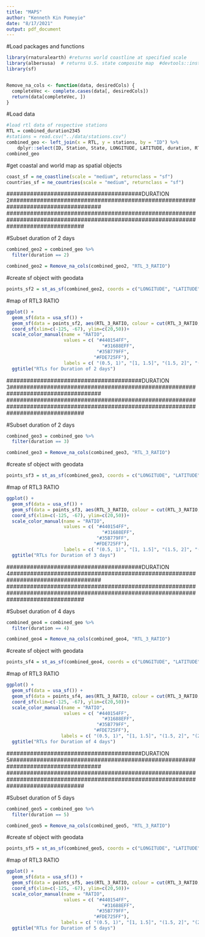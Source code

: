 ```yaml
---
title: "MAPS"
author: "Kenneth Kin Pomeyie"
date: "8/17/2021"
output: pdf_document
---
```



#Load packages and functions
```r
library(rnaturalearth) #returns world coastline at specified scale
library(albersusa)  # returns U.S. state composite map  #devtools::install_github("hrbrmstr/albersusa")
library(sf)


Remove_na_cols <- function(data, desiredCols) {
  completeVec <- complete.cases(data[, desiredCols])
  return(data[completeVec, ])
}
```


#Load data
```r
#load rtl data of respective stations
RTL = combined_duration2345
#stations = read.csv("../data/stations.csv")
combined_geo <- left_join(x = RTL, y = stations, by = "ID") %>%
    dplyr::select(ID, Station, State, LONGITUDE, LATITUDE, duration, RTL_2.5, RTL_3.0,  RTL_3_RATIO, RTL_3.25, RTL_3.5)
combined_geo
```

#get coastal and world map as spatial objects
```r
coast_sf = ne_coastline(scale = "medium", returnclass = "sf")
countries_sf = ne_countries(scale = "medium", returnclass = "sf")
```








#######################################################################################################################################
########################################DURATION 2###################################################################################
#######################################################################################################################################


#Subset duration of 2 days
```r
combined_geo2 = combined_geo %>% 
  filter(duration == 2)

combined_geo2 = Remove_na_cols(combined_geo2, "RTL_3_RATIO")
```

#create sf object with geodata
```r
points_sf2 = st_as_sf(combined_geo2, coords = c("LONGITUDE", "LATITUDE" ), crs = 4326)
```


#map of RTL3 RATIO
```r
ggplot() +
  geom_sf(data = usa_sf()) +
  geom_sf(data = points_sf2, aes(RTL_3_RATIO, colour = cut(RTL_3_RATIO, c(0.4, 0.9999, 1.5, 2, 10))), alpha = 1, size = 2) +
  coord_sf(xlim=c(-125, -67), ylim=c(20,50))+
  scale_color_manual(name = "RATIO",
                     values = c( "#440154FF",
                                   "#31688EFF",
                                 "#35B779FF",
                                "#FDE725FF"),
                     labels = c( "(0.5, 1)", "[1, 1.5]", "(1.5, 2]", "(2, 5.5)"  )) +
  ggtitle("RTLs for Duration of 2 days")
```




#######################################################################################################################################
########################################DURATION 3###################################################################################
#######################################################################################################################################


#Subset duration of 2 days
```r
combined_geo3 = combined_geo %>% 
  filter(duration == 3)

combined_geo3 = Remove_na_cols(combined_geo3, "RTL_3_RATIO")
```

#create sf object with geodata
```r
points_sf3 = st_as_sf(combined_geo3, coords = c("LONGITUDE", "LATITUDE" ), crs = 4326)
```


#map of RTL3 RATIO
```r
ggplot() +
  geom_sf(data = usa_sf()) +
  geom_sf(data = points_sf3, aes(RTL_3_RATIO, colour = cut(RTL_3_RATIO, c(0.4, 0.9999, 1.5, 2, 10))), alpha = 1, size = 2) +
  coord_sf(xlim=c(-125, -67), ylim=c(20,50))+
  scale_color_manual(name = "RATIO",
                     values = c( "#440154FF",
                                   "#31688EFF",
                                 "#35B779FF",
                                "#FDE725FF"),
                     labels = c( "(0.5, 1)", "[1, 1.5]", "(1.5, 2]", "(2, 7)")) +
  ggtitle("RTLs for Duration of 3 days")
```




#######################################################################################################################################
########################################DURATION 4###################################################################################
#######################################################################################################################################


#Subset duration of 4 days
```r
combined_geo4 = combined_geo %>% 
  filter(duration == 4)

combined_geo4 = Remove_na_cols(combined_geo4, "RTL_3_RATIO")
```

#create sf object with geodata
```r
points_sf4 = st_as_sf(combined_geo4, coords = c("LONGITUDE", "LATITUDE" ), crs = 4326)
```


#map of RTL3 RATIO
```r
ggplot() +
  geom_sf(data = usa_sf()) +
  geom_sf(data = points_sf4, aes(RTL_3_RATIO, colour = cut(RTL_3_RATIO, c(0.4, 0.9999, 1.5, 2, 10))), alpha = 1, size = 2) +
  coord_sf(xlim=c(-125, -67), ylim=c(20,50))+
  scale_color_manual(name = "RATIO",
                     values = c( "#440154FF",
                                   "#31688EFF",
                                 "#35B779FF",
                                "#FDE725FF"),
                    labels = c( "(0.5, 1)", "[1, 1.5]", "(1.5, 2]", "(2, 3.3)")) +
  ggtitle("RTLs for Duration of 4 days")
```





#######################################################################################################################################
########################################DURATION 5###################################################################################
#######################################################################################################################################

#Subset duration of 5 days
```r
combined_geo5 = combined_geo %>% 
  filter(duration == 5)

combined_geo5 = Remove_na_cols(combined_geo5, "RTL_3_RATIO")
```

#create sf object with geodata
```r
points_sf5 = st_as_sf(combined_geo5, coords = c("LONGITUDE", "LATITUDE" ), crs = 4326)
```


#map of RTL3 RATIO
```r
ggplot() +
  geom_sf(data = usa_sf()) +
  geom_sf(data = points_sf5, aes(RTL_3_RATIO, colour = cut(RTL_3_RATIO, c(0.4, 0.9999, 1.5, 2, 10))), alpha = 1, size = 2) +
  coord_sf(xlim=c(-125, -67), ylim=c(20,50))+
  scale_color_manual(name = "RATIO",
                     values = c( "#440154FF",
                                   "#31688EFF",
                                 "#35B779FF",
                                "#FDE725FF"),
                    labels = c( "(0.5, 1)", "[1, 1.5]", "(1.5, 2]", "(2, 6)")) +
  ggtitle("RTLs for Duration of 5 days")
```







